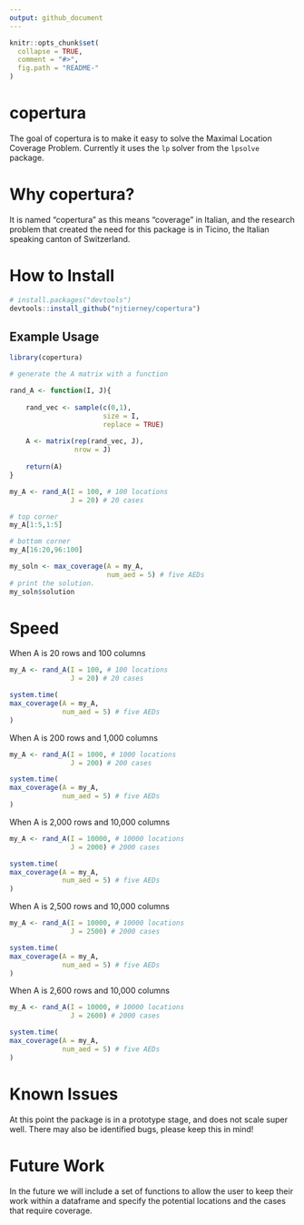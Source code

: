 ```yaml
---
output: github_document
---
```


<!-- README.md is generated from README.Rmd. Please edit that file -->

```r
knitr::opts_chunk$set(
  collapse = TRUE,
  comment = "#>",
  fig.path = "README-"
)
```

# copertura

The goal of copertura is to make it easy to solve the Maximal Location Coverage Problem. Currently it uses the `lp` solver from the `lpsolve` package.

# Why copertura?

It is named "copertura" as this means "coverage" in Italian, and the research problem that created the need for this package is in Ticino, the Italian speaking canton of Switzerland.

# How to Install

```r

# install.packages("devtools")
devtools::install_github("njtierney/copertura")

```

## Example Usage

```r

library(copertura)

# generate the A matrix with a function

rand_A <- function(I, J){
    
    rand_vec <- sample(c(0,1),
                       size = I,
                       replace = TRUE)
    
    A <- matrix(rep(rand_vec, J),
                nrow = J)
    
    return(A) 
}

my_A <- rand_A(I = 100, # 100 locations
               J = 20) # 20 cases

# top corner
my_A[1:5,1:5]

# bottom corner
my_A[16:20,96:100]

my_soln <- max_coverage(A = my_A,
                        num_aed = 5) # five AEDs
# print the solution.
my_soln$solution

```



# Speed

When A is 20 rows and 100 columns

```r

my_A <- rand_A(I = 100, # 100 locations
               J = 20) # 20 cases

system.time(
max_coverage(A = my_A,
             num_aed = 5) # five AEDs
)

```

When A is 200 rows and 1,000 columns

```r

my_A <- rand_A(I = 1000, # 1000 locations
               J = 200) # 200 cases

system.time(
max_coverage(A = my_A,
             num_aed = 5) # five AEDs
)

```

When A is 2,000 rows and 10,000 columns

```r
my_A <- rand_A(I = 10000, # 10000 locations
               J = 2000) # 2000 cases

system.time(
max_coverage(A = my_A,
             num_aed = 5) # five AEDs
)

```

When A is 2,500 rows and 10,000 columns

```r
my_A <- rand_A(I = 10000, # 10000 locations
               J = 2500) # 2000 cases

system.time(
max_coverage(A = my_A,
             num_aed = 5) # five AEDs
)

```

When A is 2,600 rows and 10,000 columns

```r
my_A <- rand_A(I = 10000, # 10000 locations
               J = 2600) # 2000 cases

system.time(
max_coverage(A = my_A,
             num_aed = 5) # five AEDs
)

```


# Known Issues

At this point the package is in a prototype stage, and does not scale super well. There may also be identified bugs, please keep this in mind!

# Future Work

In the future we will include a set of functions to allow the user to keep their work within a dataframe and specify the potential locations and the cases that require coverage.

